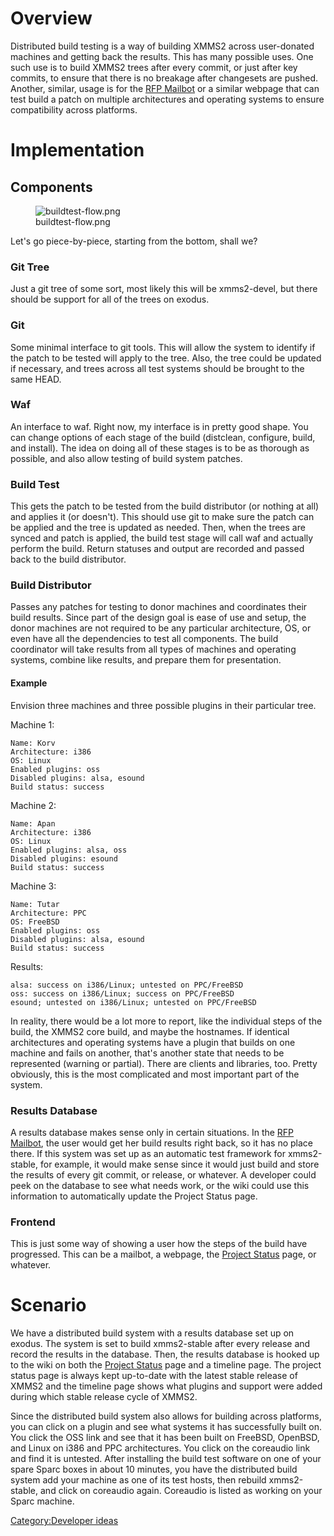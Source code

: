 = Overview =
Distributed build testing is a way of building XMMS2 across user-donated machines and getting back the results. This has many possible uses. One such use is to build XMMS2 trees after every commit, or just after key commits, to ensure that there is no breakage after changesets are pushed. Another, similar, usage is for the [[Request_for_pull_mailbot|RFP Mailbot]] or a similar webpage that can test build a patch on multiple architectures and operating systems to ensure compatibility across platforms.

= Implementation =
== Components ==
[[Image:buildtest-flow.png]]

Let's go piece-by-piece, starting from the bottom, shall we?

=== Git Tree ===
Just a git tree of some sort, most likely this will be xmms2-devel, but there should be support for all of the trees on exodus.

=== Git ===
Some minimal interface to git tools. This will allow the system to identify if the patch to be tested will apply to the tree. Also, the tree could be updated if necessary, and trees across all test systems should be brought to the same HEAD.

=== Waf ===
An interface to waf. Right now, my interface is in pretty good shape. You can change options of each stage of the build (distclean, configure, build, and install). The idea on doing all of these stages is to be as thorough as possible, and also allow testing of build system patches.

=== Build Test ===
This gets the patch to be tested from the build distributor (or nothing at all) and applies it (or doesn't). This should use git to make sure the patch can be applied and the tree is updated as needed. Then, when the trees are synced and patch is applied, the build test stage will call waf and actually perform the build. Return statuses and output are recorded and passed back to the build distributor.

=== Build Distributor ===
Passes any patches for testing to donor machines and coordinates their build results. Since part of the design goal is ease of use and setup, the donor machines are not required to be any particular architecture, OS, or even have all the dependencies to test all components. The build coordinator will take results from all types of machines and operating systems, combine like results, and prepare them for presentation.

==== Example ====
Envision three machines and three possible plugins in their particular tree.

;Machine 1:
 Name: Korv
 Architecture: i386
 OS: Linux
 Enabled plugins: oss
 Disabled plugins: alsa, esound
 Build status: success

;Machine 2:
 Name: Apan
 Architecture: i386
 OS: Linux
 Enabled plugins: alsa, oss
 Disabled plugins: esound
 Build status: success

;Machine 3:
 Name: Tutar
 Architecture: PPC
 OS: FreeBSD
 Enabled plugins: oss
 Disabled plugins: alsa, esound
 Build status: success

;Results:
 alsa: success on i386/Linux; untested on PPC/FreeBSD
 oss: success on i386/Linux; success on PPC/FreeBSD
 esound; untested on i386/Linux; untested on PPC/FreeBSD

In reality, there would be a lot more to report, like the individual steps of the build, the XMMS2 core build, and maybe the hostnames. If identical architectures and operating systems have a plugin that builds on one machine and fails on another, that's another state that needs to be represented (warning or partial). There are clients and libraries, too. Pretty obviously, this is the most complicated and most important part of the system.

=== Results Database ===
A results database makes sense only in certain situations. In the [[Request for pull mailbot|RFP Mailbot]], the user would get her build results right back, so it has no place there. If this system was set up as an automatic test framework for xmms2-stable, for example, it would make sense since it would just build and store the results of every git commit, or release, or whatever. A developer could peek on the database to see what needs work, or the wiki could use this information to automatically update the Project Status page.

=== Frontend ===
This is just some way of showing a user how the steps of the build have progressed. This can be a mailbot, a webpage, the [[Project Status]] page, or whatever.

= Scenario =
We have a distributed build system with a results database set up on exodus. The system is set to build xmms2-stable after every release and record the results in the database. Then, the results database is hooked up to the wiki on both the [[Project Status]] page and a timeline page. The project status page is always kept up-to-date with the latest stable release of XMMS2 and the timeline page shows what plugins and support were added during which stable release cycle of XMMS2.

Since the distributed build system also allows for building across platforms, you can click on a plugin and see what systems it has successfully built on. You click the OSS link and see that it has been built on FreeBSD, OpenBSD, and Linux on i386 and PPC architectures. You click on the coreaudio link and find it is untested. After installing the build test software on one of your spare Sparc boxes in about 10 minutes, you have the distributed build system add your machine as one of its test hosts, then rebuild xmms2-stable, and click on coreaudio again. Coreaudio is listed as working on your Sparc machine.

[[Category:Developer ideas]]